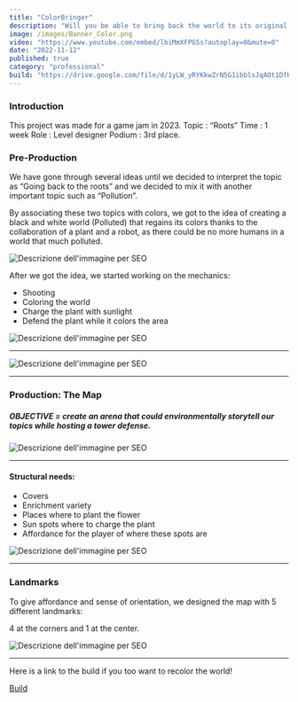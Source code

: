 ```yaml
---
title: "ColorBringer"
description: "Will you be able to bring back the world to its original colors?"
image: /images/Banner_Color.png
video: "https://www.youtube.com/embed/lbiMmXFPG5s?autoplay=0&mute=0"
date: "2022-11-12"
published: true
category: "professional"
build: "https://drive.google.com/file/d/1yLW_yRYKkwZrN5G1ibblsJqAOt1DfKBH/view?usp=drive_link"
---
```


### Introduction

This project was made for a game jam in 2023.
Topic : “Roots”
Time : 1 week
Role : Level designer
Podium : 3rd place.

### Pre-Production

We have gone through several ideas until we decided to interpret the topic as “Going back to the roots”
and we decided to mix it with another important topic such as “Pollution”.

By associating these two topics with colors, we got to the idea of creating a black and white world (Polluted)
that regains its colors thanks to the collaboration of a plant and a robot, as there could be no more
humans in a world that much polluted.

![Descrizione dell'immagine per SEO](/images/Colorazione_del_mondo.gif "Bringing back the colors")

After we got the idea, we started working on the mechanics:

- Shooting
- Coloring the world
- Charge the plant with sunlight
- Defend the plant while it colors the area

![Descrizione dell'immagine per SEO](/images/Difesa_pianta.gif "Defending the plant")

---

![Descrizione dell'immagine per SEO](/images/Ricarica_al_sole.gif "Recharging the plant")

---

### Production: The Map

##### OBJECTIVE = create an arena that could environmentally storytell our topics while hosting a tower defense.

![Descrizione dell'immagine per SEO](/images/Layout_4_riquadri.png "Layout")

---

#### Structural needs:

- Covers
- Enrichment variety
- Places where to plant the flower
- Sun spots where to charge the plant
- Affordance for the player of where these spots are

![Descrizione dell'immagine per SEO](/images/CB_Structural_needs.png "Structural needs")

---

### Landmarks

To give affordance and sense of orientation, we designed the map with 5 different landmarks:

4 at the corners and 1 at the center.

![Descrizione dell'immagine per SEO](/images/5_Landmarks.png "Landmarks")

---

Here is a link to the build if you too want to recolor the world!

[Build](https://drive.google.com/file/d/1oz5LoQ2N69eqx0ij7jU-ksiRvdRKxQ8M/view?usp=sharing)
